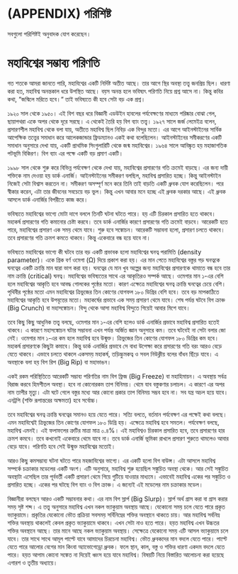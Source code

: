 # (APPENDIX) পরিশিষ্ট {-}

সবগুলো পরিশিষ্টই অনুবাদক যোগ করেছেন। 

# মহাবিশ্বের সম্ভাব্য পরিণতি {#fate}

গত শতকে আমরা জানতে পারি, মহাবিশ্বের একটি নির্দিষ্ট অতীত আছে। তার আগে স্থির অবস্থা তত্ত্ব জনপ্রিয় ছিল। ধারণা করা হত, মহাবিশ্ব অনন্তকাল ধরে উপস্থিত আছে। বয়স অনন্ত হলে ভবিষ্যৎ পরিণতি নিয়ে প্রশ্ন আসে না। কিন্তু কবির কথা, “জন্মিলে মরিতে হবে।“ তাই ভবিষ্যতে কী হবে সেটা বড় এক প্রশ্ন। 

১৯২০ সাল থেকে ১৯৫০। এই বিশ বছর ধরে বিজ্ঞানী এডউইন হাবলের পর্যবেক্ষণের মাধ্যমে পরিষ্কার বোঝা গেল, ছায়াপথরা একে অপর থেকে দূরে সরছে। এ থেকেই তৈরি হয় বিগ ব্যাং তত্ত্ব। ১৯২৭ সালে জর্জ লেমেইত্র বলেন, প্রসারণশীল মহাবিশ্ব থেকে বলা যায়, অতীতে মহাবিশ্ব ছিল নিবিড় এক বিন্দুর মতো। এর আগে আইনস্টাইনের সার্বিক আপেক্ষিক তত্ত্বের সমাধান করে আলেকজান্ডার ফ্রিডম্যানও একই কথা বলেছিলেন। আইনস্টাইনের সমীকরণের একটি সমাধান অনুসারে দেখা যায়, একটি প্রাথমিক সিংগুলারিটি থেকে জন্ম মহাবিশ্বের। ১৯৬৪ সালে আবিষ্কৃত হয় মহাজাগতিক পটভূমি বিকিরণ। বিগ ব্যাং এর পক্ষে একটি বড় প্রমাণ একটি। 

১৯৯৮ সাল থেকে শুরু করে বিভিন্ন পর্যবেক্ষণ থেকে দেখা যায়, মহাবিশ্বের প্রসারণের গতি ক্রমেই বাড়ছে। এর জন্য দায়ী শক্তিকে নাম দেওয়া হয় ডার্ক এনার্জি। আইনস্টাইনের সমীকরণ বলছিল, মহাবিশ্ব প্রসারিত হচ্ছে। কিন্তু আইনস্টাইন নিজেই সেটা বিশ্বাস করতেন না। সমীকরণ অসম্পূর্ণ মনে করে তিনি তাই বাড়তি একটি ধ্রুবক যোগ করেছিলেন। পরে স্বীকার করেন, এটা তার জীবনের সবচেয়ে বড় ভুল। কিন্তু এখন আবার মনে হচ্ছে এই ধ্রুবক দরকার আছে। এই ধ্রুবক আসলে ডার্ক এনার্জির বিপরীতে কাজ করে। 

ভবিষ্যতে মহাবিশ্বের ভাগ্যে মোটা দাগে বললে তিনটি ঘটনা ঘটতে পারে। হয় এটি চিরকাল প্রসারিত হতে থাকবে। মহাকর্ষ প্রসারণের গতি কমানোর চেষ্টা করবে। তবে ডার্ক এনার্জির কারণে প্রসারণের গতি ক্রমেই বাড়বে। আরেকটি হতে পারে, মহাবিশ্বের প্রসারণ এক সময় থেমে যাবে। শুরু হবে সঙ্কোচন। আরেকটি সম্ভাবনা হলো, প্রসারণ চলতে থাকবে। তবে প্রসারণের গতি ক্রমশ কমতে থাকবে। কিন্তু একেবারে বন্ধ হয়ে যাবে না। 

ভবিষ্যতে মহাবিশ্বের ভাগ্যে কী ঘটবে তার বড় একটি প্রভাবক হলো মহাবিশ্বের ঘনত্ব পরামিতি (density parameter)। একে গ্রিক বর্ণ ওমেগা (Ω) দিয়ে প্রকাশ করা হয়। এর মান পেতে মহাবিশ্বের বস্তুর গড় ঘনত্বকে ঘনত্বের একটি ক্রান্তি মান দ্বারা ভাগ করা হয়। ঘনত্বের যে মান খুব অল্পের জন্য মহাবিশ্বের প্রসারণকে থামাতে বন্ধ হবে তার নাম ক্রান্তি (critical) ঘনত্ব। 
মহাবিশ্বের ভবিষ্যতের সাথে এর আকৃতিরও সম্পর্ক আছে। ওমেগার মান ১-এর বেশি হলে মহাবিশ্বের আকৃতি হবে আবদ্ধ গোলকের পৃষ্ঠের মতো। কারণ এক্ষেত্রে মহাবিশ্বের ঘনত্ব ক্রান্তি ঘনত্বের চেয়ে বেশি। পৃথিবীর পৃষ্ঠের মতো এমন মহাবিশ্বের ত্রিভুজের তিন কোণের যোগফল ১৮০ ডিগ্রির বেশি হবে। তবে বড় মাপকাঠিতে মহাবিশ্বের আকৃতি হবে উপবৃত্তের মতো। মহাকর্ষের প্রভাবে এক সময় প্রসারণ থেমে যাবে। শেষ পর্যন্ত ঘটবে বিগ ক্রাঞ্চ (Big Crunch) বা মহাসঙ্কোচন। বিন্দু থেকে আসা মহাবিশ্ব বিন্দুতে গিয়েই আবার মিশে যাবে। 

তবে কিছু কিছু আধুনিক তত্ত্ব বলছে, ওমেগার মান ১-এর বেশি হলেও ডার্ক এনার্জির প্রভাবে মহাবিশ্ব প্রসারিত হতেই থাকবে। এ কারণে মহাসঙ্কোচন ঘটার সম্ভাবনা এখন পর্যন্ত অর্জিত জ্ঞান অনুসারে কম। তবে ঘটবেই না সেটা বলার জো নেই। 
ওমেগার মান ১-এর কম হলে মহাবিশ্ব হবে উন্মুক্ত। ত্রিভুজের তিন কোণের যোগফল ১৮০ ডিগ্রির কম হবে। মহাকর্ষ প্রসারণকে কিছুটা কমাবে। কিন্তু ডার্ক এনার্জির প্রভাবে সে বাধা উপেক্ষা করে প্রসারণের গতি বরং আরও বেড়ে যেতে থাকবে। এভাবে চলতে থাকলে একসময় মহাকর্ষ, তড়িচ্চুমকত্ব ও সবল নিউক্লীয় বলের বাঁধন ছিঁড়ে যাবে। এ অবস্থাকে বলা হয় বিগ রিপ (Big Rip) বা মহাভাঙন। 

একই রকম পরিস্থিতিতে আরেকটি সম্ভাব্য পরিণতির নাম বিগ ফ্রিজ (Big Freeze) বা মহাহিমায়ন। এ অবস্থায় সর্বত্র বিরাজ করবে হিমশীতল অবস্থা। হবে না কোনোরকম তাপ বিনিময়। থেমে যাব বস্তুকণার চলাচল। এ কারণে এর অপর নাম তাপীর মৃত্যু। এটা ঘটে গেলে বস্তুর মধ্যে আর কোনো প্রকার তাপ বিনিময় সম্ভব হবে না। সব যন্ত্র অচল হয়ে যাবে। এনট্রপি (শক্তি রূপান্তরের অক্ষমতা) হবে সর্বোচ্চ। 

তবে মহাবিশ্বের ঘনত্ব ক্রান্তি ঘনত্বের সমানও হয়ে যেতে পারে। সত্যি বলতে, বর্তমান পর্যবেক্ষণ এর পক্ষেই কথা বলছে। এমন মহাবিশ্বেই ত্রিভুজের তিন কোণের যোগফল ১৮০ ডিগ্রি হয়। এক্ষেত্রে মহাবিশ্ব হবে সমতল। পর্যবেক্ষণ বলছে, মহাবিশ্ব এমনই। এই ফলাফলের ত্রুটির মাত্রা মাত্র ০.৪%। এই মহাবিশ্বও চিরকাল প্রসারিত হবে, তবে প্রসারণের হার ক্রমশ কমবে। তবে কখনোই একেবারে থেমে যাবে না। তবে ডার্ক এনার্জি ভূমিকা রাখলে প্রসারণ শুরুতে থামলেও আবার বেড়ে যাবে। পরিণতি হবে সেই উন্মুক্ত মহাবিশ্বের মতোই। 

আরও কিছু কমসম্ভাব্য ঘটনা ঘটতে পারে মহজাবিশ্বের ভাগ্যে। এর একটি হলো বিগ বাউন্স। এটা আসলে মহাবিশ্ব সম্পর্কে চক্রাকার মডেলের একটি অংশ। এটি অনুসারে, মহাবিশ্ব শুরু হয়েছিল সঙ্কুচিত অবস্থা থেকে। আর সেই সঙ্কুচিত অবস্থাটা এসেছিল তার পূর্ববর্তী একটি প্রসারণ থেমে গিয়ে গুটিয়ে যাওয়ার মাধ্যমে। এভাবেই মহাবিশ্ব একের পর সঙ্কুচিত ও প্রসারিত হচ্ছে। একের পর ঘটছে বিগ ব্যাং ও বিগ ক্রাঞ্চ। এ জন্যেই এই মডেলের নাম চক্রাকার মডেল। 

বিজ্ঞানীরা বলছেন আরও একটি সম্ভাবনার কথা। এর নাম বিগ স্লার্প (Big Slurp)। স্লার্প অর্থ গ্রাস করা বা গ্রাস করার সময় সৃষ্ট শব্দ। এ তত্ত্ব অনুসারে মহাবিশ্ব এখন নকল ভ্যাকুয়াম অবস্থায় আছে। যেকোনো সময় চলে যেতে পারে প্রকৃত ভ্যাকুয়ামে। প্রকৃতির যেকোনো ভৌত প্রক্রিয়া সবসময় সর্বিনিম্নের শক্তির অবস্থানে থাকতে চায়। আর মহাবিশ্ব সর্বনিম্ন শক্তির অবস্থায় থাকলেই কেবল প্রকৃত ভ্যাকুয়ামে থাকবে। এখন সেটা নাও হতে পারে। হয়ত মহাবিশ্ব এখন উচ্চতর শক্তির অবস্থানে আছে। তার মানে আছে নকল ভ্যাকুয়াম অবস্থায়। সেক্ষেত্রে যেকোনো সময় এটি আসল ভ্যাকুয়ামে চলে যাবে। তার সাথে সাথে আমূল পাল্টে যাবে আমাদের চিরচেনা মহাবিশ্ব। ভৌত ধ্রুবকদের মান বদলে যেতে পারে। পাল্টে যেতে পারে আলোর বেগের মান কিংবা অ্যাভোগেড্রো ধ্রুবক। ফলে স্থান, কাল, বস্তু ও শক্তির ধারণা একদম বদলে যেতে পারে। হয়ত আগাম কোনো সঙ্কেত না দিয়েই ধ্বংস হয়ে যাবে মহাবিশ্ব। 
বিষয়টি নিয়ে বিস্তারিত আলোচনা করা হয়েছে এগারশ ও তৃতীয় অধ্যায়ে। 